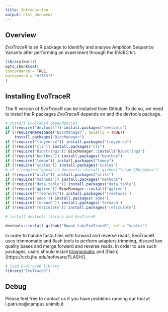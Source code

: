 ---
title: Introduction
output: html_document
---

## Overview

*EvoTraceR* is an R package to identifiy and analyse Amplicon Sequence Variants after performing an experiment through the EVoBC kit. 

```{r include=FALSE}
library(knitr)
opts_chunk$set(
concordance = TRUE,
background = "#f3f3ff"
)
```

## Installing EvoTraceR

The R version of *EvoTraceR* can be installed from Github. To do so, we need to install the R packages *EvoTraceR* depends on and the devtools package. 


```{r eval=FALSE}
# install EvoTraceR dependencies
if (!require("devtools")) install.packages("devtools")
if (!requireNamespace("BiocManager", quietly = TRUE))
    install.packages("BiocManager")
if (!require("tidyverse")) install.packages("tidyverse")
if (!require("cli")) install.packages("cli")
if (!require("Biostrings")) BiocManager::install("Biostrings")
if (!require("benthos")) install.packages("benthos")
if (!require("lemon")) install.packages("lemon")
if (!require("scales")) install.packages("scales")
# if (!require("ggmsa")) devtools::install_github("YuLab-SMU/ggmsa")
if (!require("utils")) install.packages("utils")
if (!require("methods")) install.packages("methods")
if (!require("data.table")) install.packages("data.table")
if (!require("ggtree")) BiocManager::install("ggtree")
if (!require("TreeTools")) install.packages('TreeTools')
if (!require('ade4')) install.packages('ade4')
if (!require('foreach')) install.packages('foreach')
if (!require('reticulate')) install.packages('reticulate')

# install devtools library and EvoTraceR

devtools::install_github("Nowak-Lab/EvoTraceR", ref = "master")
```

In order to handle fastq files with forward and reverse reads, EvoTraceR uses trimmomatic and flash tools to perform adapters trimming, discard low quality bases and merge
forward and reverse reads. In order to use such packages, users should install [trimmomatic](http://www.usadellab.org/cms/?page=trimmomatic) and [flash]{https://ccb.jhu.edu/software/FLASH/}.

```{r eval=FALSE}
# load EvoTraceR library
library("EvoTraceR")
```

## Debug

Please feel free to contact us if you have problems running our tool at l.patruno@campus.unimib.it. 
